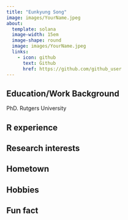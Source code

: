 ```yaml
---
title: "Eunkyung Song"
image: images/YourName.jpeg
about:
  template: solana
  image-width: 15em
  image-shape: round
  image: images/YourName.jpeg
  links:
    - icon: github
      text: Github
      href: https://github.com/github_user
---
```



## Education/Work Background
PhD. Rutgers University



## R experience


## Research interests


## Hometown


## Hobbies


## Fun fact
